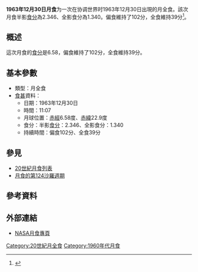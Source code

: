 {{Notability|time=2022-05-10T08:24:10+00:00}}
{{Infobox lunar eclipse
| date        = 1963年12月30日
| time        = 11:07
| nature     = 月全食
| saros       = 124
| gamma           = -0.289
| magnitude      = 半影食分：2.346<br/>全影食分：1.340
| par_duration   = 102分
| tot_duration    = 39分
| chart               = Lunar eclipse chart close-1963Dec30.png
}}
'''1963年12月30日月食'''为一次在协调世界时1963年12月30日出現的月全食。該次月食半影[[食分|食分]]為2.346、全影食分為1.340。偏食維持了102分，全食維持39分<ref name="nasa_catalog_list">{{cite web|url=http://eclipse.gsfc.nasa.gov/LEcat/LE1901-2000.html|title=Lunar Eclipses: 1901 to 2000|language=en|publisher=[[NASA|NASA]]|archiveurl=https://web.archive.org/web/20080331031357/http://eclipse.gsfc.nasa.gov/LEcat/LE1901-2000.html|archivedate=2008-03-31|deadurl=yes|accessdate=2016-09-10}}</ref>。

== 概述 ==
這次月食的[[食分|食分]]是6.58，偏食維持了102分，全食維持39分。

== 基本參數 ==
{{NoteUTC}}
* 類型：月全食
*[[食甚|食甚]]資料：
** 日期：1963年12月30日
** 時間：11:07
** 月球位置：[[赤經|赤經]]6.58度、[[赤緯|赤緯]]22.9度
** 食分：半影[[食分|食分]]：2.346、全影食分：1.340
** 持續時間：偏食102分、全食39分

== 參見 ==
{{portal box|天文學}}
* [[20世紀月食列表|20世紀月食列表]]
* [[月食的第124沙羅週期|月食的第124沙羅週期]]

== 參考資料 ==
{{reflist}}

== 外部連結 ==
* [http://eclipse.gsfc.nasa.gov/lunar.html NASA月食專頁]{{Wayback|url=http://eclipse.gsfc.nasa.gov/lunar.html |date=20181231235927 }}{{en icon}}
{{Lunar-eclipse-stub}}
{{月食}}

[[Category:20世紀月全食|Category:20世紀月全食]]
[[Category:1960年代月食|Category:1960年代月食]]